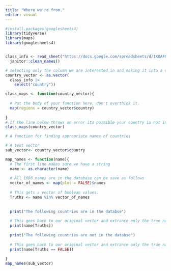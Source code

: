 ```yaml
---
title: "Where we're from."
editor: visual
---
```


```r
#install.packages(googlesheets4)
library(tidyverse)
library(maps)
library(googlesheets4)


class_info <- read_sheet("https://docs.google.com/spreadsheets/d/1XOAFQvBcFvhKwEl5xH6l3nRJK2Wk0hWZ18S9kAZclQ0/edit?usp=sharing") |>
  janitor::clean_names()

# selecting only the column we are interested in and making it into a vector.
country_vector <- as.vector( 
  class_info |>
    select("country"))
```

```r
class_maps <- function(country_vector){
  
  # Put the body of your function here, don't overthink it.
  map(regions = country_vector$country)
  
}
# If the line below throws an error its possible your country is not in the database or mispelled. 
class_maps(country_vector)
```

```r
# A function for finding appropriate names of countries

# A test vector
sub_vector<- country_vector$country

map_names <- function(name){
  # The first line makes sure we have a string
  name <- as.character(name)
  
  # All 1600 names are in the database can be save as follows
  vector_of_names <- map(plot = FALSE)$names
  
  # This gets a vector of boolean values. 
  Truths <- name %in% vector_of_names
  
  
  print("The following countries are in the databse")
  
  # This goes back to our original vector and extrance only the true names. 
  print(name[Truths])
  
  print("The following countries are not in the databse")
  
  # This goes back to our original vector and extrance only the true names. 
  print(name[Truths == FALSE])
  
}
map_names(sub_vector)


```
